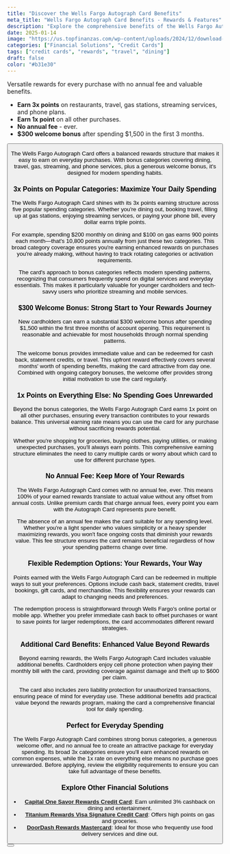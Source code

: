 ```yaml
---
title: "Discover the Wells Fargo Autograph Card Benefits"
meta_title: "Wells Fargo Autograph Card Benefits - Rewards & Features"
description: "Explore the comprehensive benefits of the Wells Fargo Autograph Card. Earn rewards, enjoy travel perks, and discover why it's perfect for everyday spending."
date: 2025-01-14
image: "https://us.topfinanzas.com/wp-content/uploads/2024/12/download-16-1024x536.webp"
categories: ["Financial Solutions", "Credit Cards"]
tags: ["credit cards", "rewards", "travel", "dining"]
draft: false
color: "#b31e30"
---
```


Versatile rewards for every purchase with no annual fee and valuable benefits.

- **Earn 3x points** on restaurants, travel, gas stations, streaming services, and phone plans.
- **Earn 1x point** on all other purchases.
- **No annual fee** - ever.
- **$300 welcome bonus** after spending $1,500 in the first 3 months.

<Button label="Check Requirements" link="/financial-solutions/wells-fargo-autograph-card-requirements" />

The Wells Fargo Autograph Card offers a balanced rewards structure that makes it easy to earn on everyday purchases. With bonus categories covering dining, travel, gas, streaming, and phone services, plus a generous welcome bonus, it's designed for modern spending habits.

### 3x Points on Popular Categories: Maximize Your Daily Spending

The Wells Fargo Autograph Card shines with its 3x points earning structure across five popular spending categories. Whether you're dining out, booking travel, filling up at gas stations, enjoying streaming services, or paying your phone bill, every dollar earns triple points.

For example, spending $200 monthly on dining and $100 on gas earns 900 points each month—that's 10,800 points annually from just these two categories. This broad category coverage ensures you're earning enhanced rewards on purchases you're already making, without having to track rotating categories or activation requirements.

The card's approach to bonus categories reflects modern spending patterns, recognizing that consumers frequently spend on digital services and everyday essentials. This makes it particularly valuable for younger cardholders and tech-savvy users who prioritize streaming and mobile services.

### $300 Welcome Bonus: Strong Start to Your Rewards Journey

New cardholders can earn a substantial $300 welcome bonus after spending $1,500 within the first three months of account opening. This requirement is reasonable and achievable for most households through normal spending patterns.

The welcome bonus provides immediate value and can be redeemed for cash back, statement credits, or travel. This upfront reward effectively covers several months' worth of spending benefits, making the card attractive from day one. Combined with ongoing category bonuses, the welcome offer provides strong initial motivation to use the card regularly.

### 1x Points on Everything Else: No Spending Goes Unrewarded

Beyond the bonus categories, the Wells Fargo Autograph Card earns 1x point on all other purchases, ensuring every transaction contributes to your rewards balance. This universal earning rate means you can use the card for any purchase without sacrificing rewards potential.

Whether you're shopping for groceries, buying clothes, paying utilities, or making unexpected purchases, you'll always earn points. This comprehensive earning structure eliminates the need to carry multiple cards or worry about which card to use for different purchase types.

### No Annual Fee: Keep More of Your Rewards

The Wells Fargo Autograph Card comes with no annual fee, ever. This means 100% of your earned rewards translate to actual value without any offset from annual costs. Unlike premium cards that charge annual fees, every point you earn with the Autograph Card represents pure benefit.

The absence of an annual fee makes the card suitable for any spending level. Whether you're a light spender who values simplicity or a heavy spender maximizing rewards, you won't face ongoing costs that diminish your rewards value. This fee structure ensures the card remains beneficial regardless of how your spending patterns change over time.

### Flexible Redemption Options: Your Rewards, Your Way

Points earned with the Wells Fargo Autograph Card can be redeemed in multiple ways to suit your preferences. Options include cash back, statement credits, travel bookings, gift cards, and merchandise. This flexibility ensures your rewards can adapt to changing needs and preferences.

The redemption process is straightforward through Wells Fargo's online portal or mobile app. Whether you prefer immediate cash back to offset purchases or want to save points for larger redemptions, the card accommodates different reward strategies.

### Additional Card Benefits: Enhanced Value Beyond Rewards

Beyond earning rewards, the Wells Fargo Autograph Card includes valuable additional benefits. Cardholders enjoy cell phone protection when paying their monthly bill with the card, providing coverage against damage and theft up to $600 per claim.

The card also includes zero liability protection for unauthorized transactions, ensuring peace of mind for everyday use. These additional benefits add practical value beyond the rewards program, making the card a comprehensive financial tool for daily spending.

### Perfect for Everyday Spending

The Wells Fargo Autograph Card combines strong bonus categories, a generous welcome offer, and no annual fee to create an attractive package for everyday spending. Its broad 3x categories ensure you'll earn enhanced rewards on common expenses, while the 1x rate on everything else means no purchase goes unrewarded. Before applying, review the eligibility requirements to ensure you can take full advantage of these benefits.

### Explore Other Financial Solutions

- [**Capital One Savor Rewards Credit Card**](/financial-solutions/capital-one-savor-rewards-credit-card-benefits): Earn unlimited 3% cashback on dining and entertainment.
- [**Titanium Rewards Visa Signature Credit Card**](/financial-solutions/titanium-rewards-visa-signature-credit-card-benefits): Offers high points on gas and groceries.
- [**DoorDash Rewards Mastercard**](/financial-solutions/doordash-rewards-mastercard-benefits): Ideal for those who frequently use food delivery services and dine out.

<Button label="View Application Requirements" link="/financial-solutions/wells-fargo-autograph-card-requirements" />
